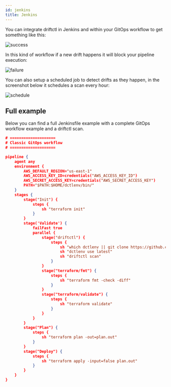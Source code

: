 ```yaml
---
id: jenkins
title: Jenkins
---
```


You can integrate driftctl in Jenkins and within your GitOps workflow to get something like this:

![success](../../assets/ci_cd/jenkins/success.png)

In this kind of workflow if a new drift happens it will block your pipeline execution:

![failure](../../assets/ci_cd/jenkins/failure.png)

You can also setup a scheduled job to detect drifts as they happen, in the screenshot below it schedules a scan every hour:

![schedule](../../assets/ci_cd/jenkins/schedule.png)


## Full example

Below you can find a full Jenkinsfile example with a complete GitOps workflow example and a driftctl scan.

```json
# ====================
# Classic GitOps workflow
# ====================

pipeline {
	agent any
	environment {
		AWS_DEFAULT_REGION="us-east-1"
		AWS_ACCESS_KEY_ID=credentials("AWS_ACCESS_KEY_ID")
		AWS_SECRET_ACCESS_KEY=credentials("AWS_SECRET_ACCESS_KEY")
		PATH="$PATH:$HOME/dctlenv/bin/"
	}
	stages {
		stage("Init") {
			steps {
				sh "terraform init"
			}
		}
		stage('Validate') {
			failFast true
			parallel {
				stage("driftctl") {
					steps {
						sh "which dctlenv || git clone https://github.com/wbeuil/dctlenv"
						sh "dctlenv use latest"
						sh "driftctl scan"
					}
				}
				stage("terraform/fmt") {
					steps {
						sh "terraform fmt -check -diff"
					}
				}
				stage("terraform/validate") {
					steps {
						sh "terraform validate"
					}
				}
			}
		}
		stage("Plan") {
			steps {
				sh "terraform plan -out=plan.out"
			}
		}
		stage("Deploy") {
			steps {
				sh "terraform apply -input=false plan.out"
			}
		}
	}
}

```
